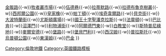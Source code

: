 {{鐵道路線|
| 模板名稱 = 漢默史密斯及城市線
| 名稱 =[[File:H&c line roundel (no text).svg|20px]] [[倫敦地鐵]][[漢默史密斯及城市線]]
| 代表色 = #{{LUL color|Hammersmith & City}}
| 背景顏色 = #FFFFFF
| 車站列表 = [[漢默史密斯站 (漢默史密斯及城市線和環線)|漢默史密斯]]{{-w}}[[金販路站|金販路]]{{-w}}[[牧者叢市場站|牧者叢市場]]{{-w}}[[伍德巷站|伍德巷]]{{-w}}[[拉蒂默路站|拉蒂默路]]{{-w}}[[拉德布魯克樹叢站|拉德布魯克樹叢]]{{-w}}[[西邦爾公園站|西邦爾公園]]{{-w}}[[皇家橡站|皇家橡]]{{-w}}[[帕丁頓站 (環線和漢默史密斯及城市線)|帕丁頓]]{{-w}}[[埃奇韋爾路站 (環線、區域線和漢默史密斯及城市線)|埃奇韋爾路]]{{-w}}[[貝克街站|貝克街]]{{-w}}[[大波特蘭街站|大波特蘭街]]{{-w}}[[尤斯頓廣場站|尤斯頓廣場]]{{-w}}[[國王十字聖潘克拉斯站|國王十字聖潘克拉斯]]{{-w}}[[法靈頓站|法靈頓]]{{-w}}[[巴比肯站|巴比肯]]{{-w}}[[沼澤門站|沼澤門]]{{-w}}[[利物浦街車站|利物浦街]]{{-w}}[[阿爾德門東站|阿爾德門東]]{{-w}}[[白教堂站|白教堂]]{{-w}}[[斯特普尼綠地站|斯特普尼綠地]]{{-w}}[[麥爾安德站|麥爾安德]]{{-w}}[[堡路站|堡路]]{{-w}}[[堡貝門利站|堡貝門利]]{{-w}}[[西漢姆站|西汉姆]]{{-w}}[[普拉斯托站|普拉斯托]]{{-w}}[[烏普頓公園站|烏普頓公園]]{{-w}}[[東漢姆站|東漢姆]]{{-w}}[[巴金站|巴金]]
}}<noinclude>
[[Category:倫敦地鐵]]
[[Category:英國鐵路模板]]
</noinclude>
